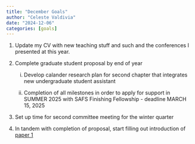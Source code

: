 ```yaml
---
title: "December Goals"
author: "Celeste Valdivia"
date: "2024-12-06"
categories: [goals]
---
```


1.  Update my CV with new teaching stuff and such and the conferences I presented at this year.

2.  Complete graduate student proposal by end of year

    i.  Develop calander research plan for second chapter that integrates new undergraduate student assistant

    ii. Completion of all milestones in order to apply for support in SUMMER 2025 with SAFS Finishing Fellowship - deadline MARCH 15, 2025

3.  Set up time for second committee meeting for the winter quarter

4.  In tandem with completion of proposal, start filling out introduction of [paper 1](https://docs.google.com/document/d/1MSJ2D9vm9ykFsfqKI8SyFNkc8yklFN8IT44WeT80IqE/edit?usp=sharing)
